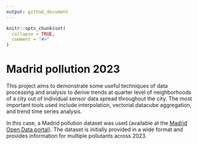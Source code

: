 ```yaml
---
output: github_document
---
```


<!-- README.md is generated from README.Rmd. Please edit that file -->

```r
knitr::opts_chunk$set(
  collapse = TRUE,
  comment = "#>"
)
```

# Madrid pollution 2023

This project aims to demonstrate some useful techniques of data processing and analysis to derive trends at quarter level of neighborhoods of a city out of individual sensor data spread throughout the city. The most important tools used include interpolation, vectorial datacube aggregation, and trend time series analysis.

In this case, a Madrid pollution dataset was used (available at the [Madrid Open Data portal](https://datos.madrid.es/portal/site/egob)). The dataset is initially provided in a wide format and provides information for multiple pollutants across 2023.